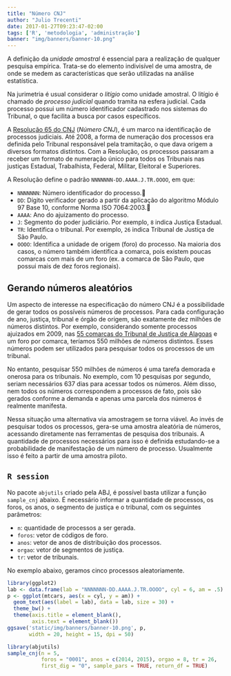 ```yaml
---
title: "Número CNJ"
author: "Julio Trecenti"
date: 2017-01-27T09:23:47-02:00
tags: ['R', 'metodologia', 'administração']
banner: "img/banners/banner-10.png"
---
```


A definição da *unidade amostral* é essencial para a realização de qualquer pesquisa empírica. Trata-se do elemento indivisível de uma amostra, de onde se medem as características que serão utilizadas na análise estatística.

Na jurimetria é usual considerar o *litígio* como unidade amostral. O litígio é chamado de *processo judicial* quando tramita na esfera judicial. Cada processo possui um número identificador cadastrado nos sistemas do Tribunal, o que facilita a busca por casos específicos.

A [Resolução 65 do CNJ](https://goo.gl/IX4PuX) (*Número CNJ*), é um marco na identificação de processos judiciais. Até 2008, a forma de numeração dos processos era definida pelo Tribunal responsável pela tramitação, o que dava origem a diversos formatos distintos. Com a Resolução, os processos passaram a receber um formato de numeração único para todos os Tribunais nas justiças Estadual, Trabalhista, Federal, Militar, Eleitoral e Superiores.

A Resolução define o padrão `NNNNNNN-DD.AAAA.J.TR.OOOO`, em que:

- `NNNNNNN`: Número identificador do processo.
- `DD`: Dígito verificador gerado a partir da aplicação do algoritmo Módulo 97 Base 10, conforme Norma ISO 7064:2003.
- `AAAA`: Ano do ajuizamento do processo.
- `J`: Segmento do poder judiciário. Por exemplo, `8` indica Justiça Estadual.
- `TR`: Identifica o tribunal. Por exemplo, `26` indica Tribunal de Justiça de São Paulo.
- `OOOO`: Identifica a unidade de origem (foro) do processo. Na maioria dos casos, o número também identifica a comarca, pois existem poucas comarcas com mais de um foro (ex. a comarca de São Paulo, que possui mais de dez foros regionais).

## Gerando números aleatórios

Um aspecto de interesse na especificação do número CNJ é a possibilidade de gerar todos os possíveis números de processos. Para cada configuração de ano, justiça, tribunal e órgão de origem, são exatamente dez milhões de números distintos. Por exemplo, considerando somente processos ajuizados em 2009, nas [55 comarcas do Tribunal de Justiça de Alagoas](http://tjal.jus.br/apmp/jurisdicaocomarcas09102015.pdf) e um foro por comarca, teríamos 550 milhões de números distintos. Esses números podem ser utilizados para pesquisar todos os processos de um tribunal.

No entanto, pesquisar 550 milhões de números é uma tarefa demorada e onerosa para os tribunais. No exemplo, com 10 pesquisas por segundo, seriam necessários 637 dias para acessar todos os números. Além disso, nem todos os números correspondem a processos de fato, pois são gerados conforme a demanda e apenas uma parcela dos números é realmente manifesta.

Nessa situação uma alternativa via amostragem se torna viável. Ao invés de pesquisar todos os processos, gera-se uma amostra aleatória de números, acessando diretamente nas ferramentas de pesquisa dos tribunais. A quantidade de processos necessários para isso é definida estudando-se a probabilidade de manifestação de um número de processo. Usualmente isso é feito a partir de uma amostra piloto.

## `R session`

No pacote `abjutils` criado pela ABJ, é possível basta utilizar a função `sample_cnj` abaixo. É necessário informar a quantidade de processos, os foros, os anos, o segmento de justiça e o tribunal, com os seguintes parâmetros:

- `n`: quantidade de processos a ser gerada.
- `foros`: vetor de códigos de foro.
- `anos`: vetor de anos de distribuição dos processos.
- `orgao`: vetor de segmentos de justiça.
- `tr`: vetor de tribunais.

No exemplo abaixo, geramos cinco processos aleatoriamente.

```r
library(ggplot2)
lab <- data.frame(lab = "NNNNNNN-DD.AAAA.J.TR.OOOO", cyl = 6, am = .5)
p <- ggplot(mtcars, aes(x = cyl, y = am)) + 
  geom_text(aes(label = lab), data = lab, size = 30) +
  theme_bw() +
  theme(axis.title = element_blank(),
        axis.text = element_blank())
ggsave('static/img/banners/banner-10.png', p, 
       width = 20, height = 15, dpi = 50)
```


```r
library(abjutils)
sample_cnj(n = 5, 
           foros = "0001", anos = c(2014, 2015), orgao = 8, tr = 26,
           first_dig = "0", sample_pars = TRUE, return_df = TRUE)
```

